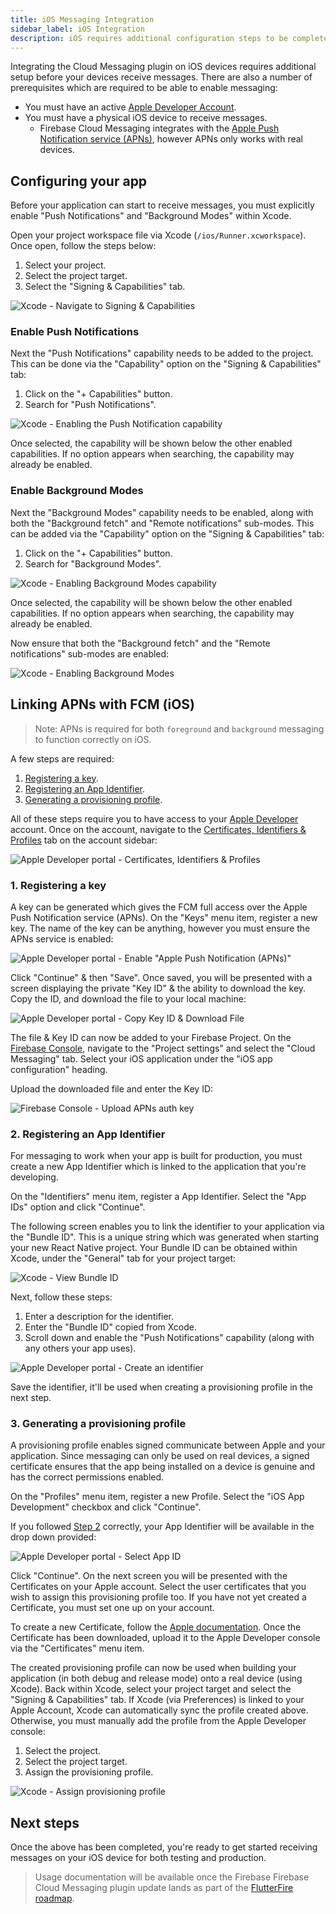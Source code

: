 ```yaml
---
title: iOS Messaging Integration
sidebar_label: iOS Integration
description: iOS requires additional configuration steps to be completed before you can receive messages.
---
```


Integrating the Cloud Messaging plugin on iOS devices requires additional setup before your devices receive messages.
There are also a number of prerequisites which are required to be able to enable messaging:

- You must have an active [Apple Developer Account](https://developer.apple.com/membercenter/index.action).
- You must have a physical iOS device to receive messages.
  - Firebase Cloud Messaging integrates with the [Apple Push Notification service (APNs)](https://developer.apple.com/notifications/),
    however APNs only works with real devices.

## Configuring your app

Before your application can start to receive messages, you must explicitly enable "Push Notifications" and "Background Modes"
within Xcode.

Open your project workspace file via Xcode (`/ios/Runner.xcworkspace`). Once open, follow the steps below:

1. Select your project.
2. Select the project target.
3. Select the "Signing & Capabilities" tab.

![Xcode - Navigate to Signing & Capabilities](ios-signing-capabilities.png)

### Enable Push Notifications

Next the "Push Notifications" capability needs to be added to the project. This can be done via the "Capability" option on the
"Signing & Capabilities" tab:

1. Click on the "+ Capabilities" button.
2. Search for "Push Notifications".

![Xcode - Enabling the Push Notification capability](ios-enable-push-notifications.png)

Once selected, the capability will be shown below the other enabled capabilities. If no option appears when searching, the
capability may already be enabled.

### Enable Background Modes

Next the "Background Modes" capability needs to be enabled, along with both the "Background fetch" and "Remote notifications" sub-modes.
This can be added via the "Capability" option on the "Signing & Capabilities" tab:

1. Click on the "+ Capabilities" button.
2. Search for "Background Modes".

![Xcode - Enabling Background Modes capability](ios-enable-background-capability.png)

Once selected, the capability will be shown below the other enabled capabilities. If no option appears when searching, the
capability may already be enabled.

Now ensure that both the "Background fetch" and the "Remote notifications" sub-modes are enabled:

![Xcode - Enabling Background Modes](https://images.prismic.io/invertase/3a618574-dd9f-4478-9f39-9834d142b2e5_xcode-background-modes-check.gif?auto=compress,format)

## Linking APNs with FCM (iOS)

> Note: APNs is required for both `foreground` and `background` messaging to function correctly on iOS.

A few steps are required:

1. [Registering a key](#1-registering-a-key).
2. [Registering an App Identifier](#2-registering-an-app-identifier).
3. [Generating a provisioning profile](#3-generating-a-provisioning-profile).

All of these steps require you to have access to your [Apple Developer](https://developer.apple.com/membercenter/index.action) account.
Once on the account, navigate to the [Certificates, Identifiers & Profiles](https://developer.apple.com/account/resources/certificates/list)
tab on the account sidebar:

![Apple Developer portal - Certificates, Identifiers & Profiles](ios-apple-dev-menu.png)

### 1. Registering a key

A key can be generated which gives the FCM full access over the Apple Push Notification service (APNs). On the "Keys" menu item,
register a new key. The name of the key can be anything, however you must ensure the APNs service
is enabled:

![Apple Developer portal - Enable "Apple Push Notification (APNs)"](ios-apple-dev-enable-apns.png)

Click "Continue" & then "Save". Once saved, you will be presented with a screen displaying the private "Key ID" & the ability
to download the key. Copy the ID, and download the file to your local machine:

![Apple Developer portal - Copy Key ID & Download File](ios-apple-dev-copy-download.png)

The file & Key ID can now be added to your Firebase Project. On the [Firebase Console](https://console.firebase.google.com/project/_/settings/cloudmessaging),
navigate to the "Project settings" and select the "Cloud Messaging" tab. Select your iOS application under the "iOS app configuration" heading.

Upload the downloaded file and enter the Key ID:

![Firebase Console - Upload APNs auth key](https://images.prismic.io/invertase/7539b8ec-c310-40dd-91e5-69f19009786f_apple-fcm-upload-key.gif?auto=format)

### 2. Registering an App Identifier

For messaging to work when your app is built for production, you must create a new App Identifier which is linked to the
application that you're developing.

On the "Identifiers" menu item, register a App Identifier. Select the "App IDs" option and click "Continue".

The following screen enables you to link the identifier to your application via the "Bundle ID". This is a unique string
which was generated when starting your new React Native project. Your Bundle ID can be obtained within Xcode, under the
"General" tab for your project target:

![Xcode - View Bundle ID](ios-xcode-bundle-id.png)

Next, follow these steps:

1. Enter a description for the identifier.
2. Enter the "Bundle ID" copied from Xcode.
3. Scroll down and enable the "Push Notifications" capability (along with any others your app uses).

![Apple Developer portal - Create an identifier](https://images.prismic.io/invertase/0e711691-ccd2-43ab-9c0c-7696b6790153_apple-identifier.gif?auto=format)

Save the identifier, it'll be used when creating a provisioning profile in the next step.

### 3. Generating a provisioning profile

A provisioning profile enables signed communicate between Apple and your application. Since messaging can only be used on
real devices, a signed certificate ensures that the app being installed on a device is genuine and has the correct
permissions enabled.

On the "Profiles" menu item, register a new Profile. Select the "iOS App Development" checkbox and click "Continue".

If you followed [Step 2](#2-registering-an-app-identifier) correctly, your App Identifier will be available in the drop down
provided:

![Apple Developer portal - Select App ID](ios-apple-dev-select-app-id.png)

Click "Continue". On the next screen you will be presented with the Certificates on your Apple account. Select the user
certificates that you wish to assign this provisioning profile too. If you have not yet created a Certificate, you must set
one up on your account.

To create a new Certificate, follow the [Apple documentation](https://help.apple.com/developer-account/#/devbfa00fef7). Once
the Certificate has been downloaded, upload it to the Apple Developer console via the "Certificates" menu item.

The created provisioning profile can now be used when building your application (in both debug and release mode) onto a
real device (using Xcode). Back within Xcode, select your project target and select the "Signing & Capabilities" tab.
If Xcode (via Preferences) is linked to your Apple Account, Xcode can automatically sync the profile created above. Otherwise,
you must manually add the profile from the Apple Developer console:

1. Select the project.
2. Select the project target.
3. Assign the provisioning profile.

![Xcode - Assign provisioning profile](ios-xcode-assign-provisioning-profile.png)

## Next steps

Once the above has been completed, you're ready to get started receiving messages on your iOS device for both
testing and production.

> Usage documentation will be available once the Firebase Firebase Cloud Messaging plugin update lands as part of the [FlutterFire roadmap](https://github.com/FirebaseExtended/flutterfire/issues/2582).
